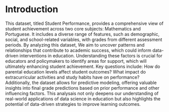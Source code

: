 # Introduction
This dataset, titled Student Performance, provides a comprehensive view of student achievement across two core subjects: Mathematics and Portuguese. It includes a diverse range of features, such as demographic, social, and school-related variables, with grades from different assessment periods. By analyzing this dataset, We aim to uncover patterns and relationships that contribute to academic success, which could inform data-driven interventions in education. Understanding these factors is crucial for educators and policymakers to identify areas for support, which will ultimately enhancing student achievement. Key questions include: How do parental education levels affect student outcomes? What impact do extracurricular activities and study habits have on performance? Additionally, the dataset allows for predictive modeling, offering valuable insights into final grade predictions based on prior performance and other influencing factors. This analysais not only deepens our understanding of real-world applications of data science in education but also highlights the potential of data-driven strategies to improve learning outcomes.